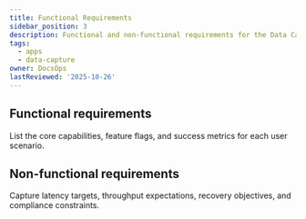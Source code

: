 ```yaml
---
title: Functional Requirements
sidebar_position: 3
description: Functional and non-functional requirements for the Data Capture application.
tags:
  - apps
  - data-capture
owner: DocsOps
lastReviewed: '2025-10-26'
---
```

## Functional requirements

List the core capabilities, feature flags, and success metrics for each user scenario.

## Non-functional requirements

Capture latency targets, throughput expectations, recovery objectives, and compliance constraints.
